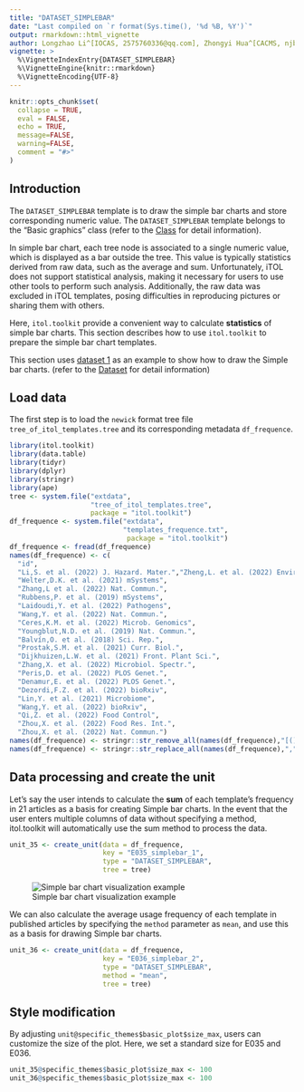 ```yaml
---
title: "DATASET_SIMPLEBAR"
date: "Last compiled on `r format(Sys.time(), '%d %B, %Y')`"
output: rmarkdown::html_vignette
author: Longzhao Li^[IOCAS, 2575760336@qq.com], Zhongyi Hua^[CACMS, njbxhzy@hotmail.com], Tong Zhou^[IOCAS, tongzhou2017@gmail.com]
vignette: >
  %\VignetteIndexEntry{DATASET_SIMPLEBAR}
  %\VignetteEngine{knitr::rmarkdown}
  %\VignetteEncoding{UTF-8}
---
```


```r
knitr::opts_chunk$set(
  collapse = TRUE,
  eval = FALSE,
  echo = TRUE,
  message=FALSE,
  warning=FALSE,
  comment = "#>"
)
```

## Introduction
The `DATASET_SIMPLEBAR` template is to draw the simple bar charts and store corresponding numeric value. The `DATASET_SIMPLEBAR` template belongs to the "Basic graphics" class (refer to the [Class]() for detail information).

In simple bar chart, each tree node is associated to a single numeric value, which is displayed as a bar outside the tree. This value is typically statistics derived from raw data, such as the average and sum. Unfortunately, iTOL does not support statistical analysis, making it necessary for users to use other tools to perform such analysis. Additionally, the raw data was excluded in iTOL templates, posing difficulties in reproducing pictures or sharing them with others.

Here, `itol.toolkit` provide a convenient way to calculate  **statistics** of simple bar charts. This section describes how to use `itol.toolkit` to prepare the simple bar chart templates.

This section uses [dataset 1](https://github.com/TongZhou2017/itol.toolkit/tree/master/inst/extdata/dataset1) as an example to show how to draw the Simple bar charts. (refer to the  [Dataset](https://tongzhou2017.github.io/itol.toolkit/articles/Datasets.html) for detail information)

## Load data
The first step is to load the `newick` format tree file `tree_of_itol_templates.tree` and its corresponding metadata `df_frequence`. 
```r
library(itol.toolkit)
library(data.table)
library(tidyr)
library(dplyr)
library(stringr)
library(ape)
tree <- system.file("extdata",
                    "tree_of_itol_templates.tree",
                    package = "itol.toolkit")
df_frequence <- system.file("extdata",
                            "templates_frequence.txt",
                             package = "itol.toolkit")
df_frequence <- fread(df_frequence)
names(df_frequence) <- c(
  "id",
  "Li,S. et al. (2022) J. Hazard. Mater.","Zheng,L. et al. (2022) Environ. Pollut.",
  "Welter,D.K. et al. (2021) mSystems",
  "Zhang,L et al. (2022) Nat. Commun.",
  "Rubbens,P. et al. (2019) mSystems",
  "Laidoudi,Y. et al. (2022) Pathogens",
  "Wang,Y. et al. (2022) Nat. Commun.",
  "Ceres,K.M. et al. (2022) Microb. Genomics",
  "Youngblut,N.D. et al. (2019) Nat. Commun.",
  "Balvín,O. et al. (2018) Sci. Rep.",
  "Prostak,S.M. et al. (2021) Curr. Biol.",
  "Dijkhuizen,L.W. et al. (2021) Front. Plant Sci.",
  "Zhang,X. et al. (2022) Microbiol. Spectr.",
  "Peris,D. et al. (2022) PLOS Genet.",
  "Denamur,E. et al. (2022) PLOS Genet.",
  "Dezordi,F.Z. et al. (2022) bioRxiv",
  "Lin,Y. et al. (2021) Microbiome",
  "Wang,Y. et al. (2022) bioRxiv",
  "Qi,Z. et al. (2022) Food Control",
  "Zhou,X. et al. (2022) Food Res. Int.",
  "Zhou,X. et al. (2022) Nat. Commun.")
names(df_frequence) <- stringr::str_remove_all(names(df_frequence),"[()]")
names(df_frequence) <- stringr::str_replace_all(names(df_frequence),",","-")
```

## Data processing and create the unit
Let's say the user intends to calculate the **sum** of each template's frequency in 21 articles as a basis for creating Simple bar charts. In the event that the user enters multiple columns of data without specifying a method, itol.toolkit will automatically use the sum method to process the data.
```r
unit_35 <- create_unit(data = df_frequence,
                       key = "E035_simplebar_1",
                       type = "DATASET_SIMPLEBAR",
                       tree = tree)
```

![Simple bar chart visualization example](images/DATASET_SIMPLEBAR_1.png)

We can also calculate the average usage frequency of each template in published articles by specifying the `method` parameter as `mean`, and use this as a basis for drawing Simple bar charts.
```r
unit_36 <- create_unit(data = df_frequence,
                       key = "E036_simplebar_2",
                       type = "DATASET_SIMPLEBAR",
                       method = "mean",
                       tree = tree)
```

## Style modification
By adjusting `unit@specific_themes$basic_plot$size_max`, users can customize the size of the plot. Here, we set a standard size for E035 and E036.
```r
unit_35@specific_themes$basic_plot$size_max <- 100
unit_36@specific_themes$basic_plot$size_max <- 100
```
